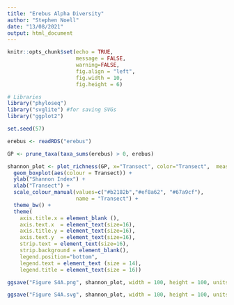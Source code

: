 ---
title: "Erebus Alpha Diversity"
author: "Stephen Noell"
date: "13/08/2021"
output: html_document
---

```{r setup, include=FALSE}
knitr::opts_chunk$set(echo = TRUE,
                      message = FALSE, 
                      warning=FALSE,
                      fig.align = "left",
                      fig.width = 10,
                      fig.height = 6)
```

```{r}
# Libraries
library("phyloseq")
library("svglite") #for saving SVGs
library("ggplot2")

set.seed(57)
```

```{r}

erebus <- readRDS("erebus")

GP <- prune_taxa(taxa_sums(erebus) > 0, erebus)

shannon_plot <- plot_richness(GP, x="Transect", color="Transect",  measures=c("Shannon"))  +
  geom_boxplot(aes(colour = Transect)) +
  ylab("Shannon Index") +
  xlab("Transect") +
  scale_colour_manual(values=c("#b2182b","#ef8a62", "#67a9cf"),
                      name = "Transect") +
  theme_bw() +
  theme(
    axis.title.x = element_blank (),
    axis.text.x  = element_text(size=16),
    axis.title.y = element_text(size=16),
    axis.text.y  = element_text(size=16),
    strip.text = element_text(size=16),
    strip.background = element_blank(),
    legend.position="bottom",
    legend.text = element_text (size = 14),
    legend.title = element_text(size = 16))

ggsave("Figure S4A.png", shannon_plot, width = 100, height = 100, units = "mm", dpi = 300)

ggsave("Figure S4A.svg", shannon_plot, width = 100, height = 100, units = "mm", dpi = 300)

```